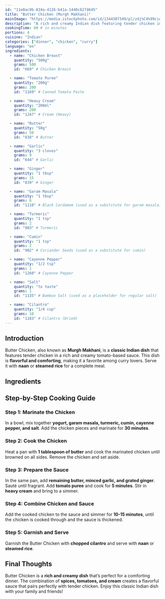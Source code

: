 ```yaml
---
id: "11e0ac9b-824a-4126-b41a-1440c6274645"
title: "Butter Chicken (Murgh Makhani)"
mainImage: "https://media.istockphoto.com/id/1344307349/pl/zdj%C4%99cie/indyjskie-curry-z-kurczaka-z-chlebem-naan-i-poppadum.webp?s=2048x2048&w=is&k=20&c=VWBhpXqGFJeB4dIffBkV4g1PMVKyplFYW3SSTEurLck="
description: "A rich and creamy Indian dish featuring tender chicken in a spiced tomato and butter sauce, served with naan or rice."
cookingTime: 60 # in minutes
portions: 4
cuisine: "Indian"
categories: ["dinner", "chicken", "curry"]
language: "en"
ingredients:
  - name: "Chicken Breast"
    quantity: "500g"
    grams: 500
    id: "669" # Chicken Breast

  - name: "Tomato Puree"
    quantity: "200g"
    grams: 200
    id: "1169" # Canned Tomato Paste

  - name: "Heavy Cream"
    quantity: "200ml"
    grams: 200
    id: "1247" # Cream (Heavy)

  - name: "Butter"
    quantity: "50g"
    grams: 50
    id: "838" # Butter

  - name: "Garlic"
    quantity: "3 cloves"
    grams: 9
    id: "644" # Garlic

  - name: "Ginger"
    quantity: "1 tbsp"
    grams: 15
    id: "839" # Ginger

  - name: "Garam Masala"
    quantity: "1 tbsp"
    grams: 6
    id: "1110" # Black Cardamom (used as a substitute for garam masala)

  - name: "Turmeric"
    quantity: "1 tsp"
    grams: 2
    id: "903" # Turmeric

  - name: "Cumin"
    quantity: "1 tsp"
    grams: 2
    id: "902" # Coriander Seeds (used as a substitute for cumin)

  - name: "Cayenne Pepper"
    quantity: "1/2 tsp"
    grams: 1
    id: "1260" # Cayenne Pepper

  - name: "Salt"
    quantity: "to taste"
    grams: 1
    id: "1135" # Bamboo Salt (used as a placeholder for regular salt)

  - name: "Cilantro"
    quantity: "1/4 cup"
    grams: 10
    id: "1183" # Cilantro (Dried)
---
```



## Introduction

Butter Chicken, also known as **Murgh Makhani**, is a **classic Indian dish** that features tender chicken in a rich and creamy tomato-based sauce. This dish is **flavorful and comforting**, making it a favorite among curry lovers. Serve it with **naan** or **steamed rice** for a complete meal.

## Ingredients

<IngredientsList
  ingredients={frontmatter.ingredients}
  portions={frontmatter.portions}
/>

## Step-by-Step Cooking Guide

### Step 1: Marinate the Chicken

In a bowl, mix together **yogurt, garam masala, turmeric, cumin, cayenne pepper, and salt**. Add the chicken pieces and marinate for **30 minutes**.

<CookingStep action="seasoning_spices_mix" />

### Step 2: Cook the Chicken

Heat a pan with **1 tablespoon of butter** and cook the marinated chicken until browned on all sides. Remove the chicken and set aside.

<CookingStep action="frying_pan_meat_poultry_breast" />

### Step 3: Prepare the Sauce

In the same pan, add **remaining butter, minced garlic, and grated ginger**. Sauté until fragrant. Add **tomato puree** and cook for **5 minutes**. Stir in **heavy cream** and bring to a simmer.

<CookingStep action="stirring_saucePan_tomato" />

### Step 4: Combine Chicken and Sauce

Add the cooked chicken to the sauce and simmer for **10-15 minutes**, until the chicken is cooked through and the sauce is thickened.

<CookingStep action="stewing_meat_red_with_veggies" />

### Step 5: Garnish and Serve

Garnish the Butter Chicken with **chopped cilantro** and serve with **naan** or **steamed rice**.

## Final Thoughts

Butter Chicken is a **rich and creamy dish** that’s perfect for a comforting dinner. The combination of **spices, tomatoes, and cream** creates a flavorful sauce that pairs perfectly with tender chicken. Enjoy this classic Indian dish with your family and friends!

<NutritionFacts ingredients={frontmatter.ingredients} />
